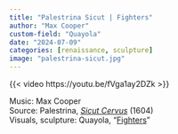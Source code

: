```yaml
---
title: "Palestrina Sicut | Fighters"
author: "Max Cooper"
custom-field: "Quayola"
date: "2024-07-09"
categories: [renaissance, sculpture]
image: "palestrina-sicut.jpg"
---
```


{{< video https://youtu.be/fVga1ay2DZk >}}

Music: Max Cooper  
Source: Palestrina, [*Sicut Cervus*](https://en.wikipedia.org/wiki/Sicut_cervus_(Palestrina)) (1604)  
Visuals, sculpture: Quayola, "[Fighters](https://quayola.com/works/fighters)"  